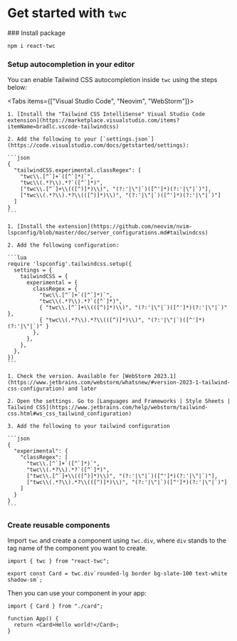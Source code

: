 
# Get started with `twc`

<Steps>
### Install package

```sh npm2yarn
npm i react-twc
```

### Setup autocompletion in your editor

You can enable Tailwind CSS autocompletion inside `twc` using the steps below:

<Tabs items={["Visual Studio Code", "Neovim", "WebStorm"]}>
  <Tab>

    1. [Install the "Tailwind CSS IntelliSense" Visual Studio Code extension](https://marketplace.visualstudio.com/items?itemName=bradlc.vscode-tailwindcss)

    2. Add the following to your [`settings.json`](https://code.visualstudio.com/docs/getstarted/settings):

    ```json
    {
      "tailwindCSS.experimental.classRegex": [
        "twc\\.[^`]+`([^`]*)`",
        "twc\\(.*?\\).*?`([^`]*)",
        ["twc\\.[^`]+\\(([^)]*)\\)", "(?:'|\"|`)([^']*)(?:'|\"|`)"],
        ["twc\\(.*?\\).*?\\(([^)]*)\\)", "(?:'|\"|`)([^']*)(?:'|\"|`)"]
      ]
    }
    ```

  </Tab>
  <Tab>

    1. [Install the extension](https://github.com/neovim/nvim-lspconfig/blob/master/doc/server_configurations.md#tailwindcss)

    2. Add the following configuration:

    ```lua
    require 'lspconfig'.tailwindcss.setup({
      settings = {
        tailwindCSS = {
          experimental = {
            classRegex = {
              "twc\\.[^`]+`([^`]*)`",
              "twc\\(.*?\\).*?`([^`]*)",
              { "twc\\.[^`]+\\(([^)]*)\\)", "(?:'|\"|`)([^']*)(?:'|\"|`)" },
              { "twc\\(.*?\\).*?\\(([^)]*)\\)", "(?:'|\"|`)([^']*)(?:'|\"|`)" }
            },
          },
        },
      },
    })
    ```

  </Tab>
  <Tab>

    1. Check the version. Available for [WebStorm 2023.1](https://www.jetbrains.com/webstorm/whatsnew/#version-2023-1-tailwind-css-configuration) and later

    2. Open the settings. Go to [Languages and Frameworks | Style Sheets | Tailwind CSS](https://www.jetbrains.com/help/webstorm/tailwind-css.html#ws_css_tailwind_configuration)

    3. Add the following to your tailwind configuration

    ```json
    {
      "experimental": {
        "classRegex": [
          "twc\\.[^`]+`([^`]*)`",
          "twc\\(.*?\\).*?`([^`]*)",
          ["twc\\.[^`]+\\(([^)]*)\\)", "(?:'|\"|`)([^']*)(?:'|\"|`)"],
          ["twc\\(.*?\\).*?\\(([^)]*)\\)", "(?:'|\"|`)([^']*)(?:'|\"|`)"]
        ]
      }
    }
    ```

  </Tab>
</Tabs>

### Create reusable components

Import `twc` and create a component using `twc.div`, where `div` stands to the tag name of the component you want to create.

```tsx filename="card.tsx"
import { twc } from "react-twc";

export const Card = twc.div`rounded-lg border bg-slate-100 text-white shadow-sm`;
```

Then you can use your component in your app:

```tsx filename"app.tsx"
import { Card } from "./card";

function App() {
  return <Card>Hello world!</Card>;
}
```

</Steps>
